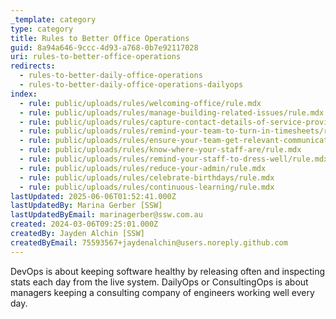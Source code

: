 ```yaml
---
_template: category
type: category
title: Rules to Better Office Operations
guid: 8a94a646-9ccc-4d93-a768-0b7e92117028
uri: rules-to-better-office-operations
redirects:
  - rules-to-better-daily-office-operations
  - rules-to-better-daily-office-operations-dailyops
index:
  - rule: public/uploads/rules/welcoming-office/rule.mdx
  - rule: public/uploads/rules/manage-building-related-issues/rule.mdx
  - rule: public/uploads/rules/capture-contact-details-of-service-providers/rule.mdx
  - rule: public/uploads/rules/remind-your-team-to-turn-in-timesheets/rule.mdx
  - rule: public/uploads/rules/ensure-your-team-get-relevant-communications/rule.mdx
  - rule: public/uploads/rules/know-where-your-staff-are/rule.mdx
  - rule: public/uploads/rules/remind-your-staff-to-dress-well/rule.mdx
  - rule: public/uploads/rules/reduce-your-admin/rule.mdx
  - rule: public/uploads/rules/celebrate-birthdays/rule.mdx
  - rule: public/uploads/rules/continuous-learning/rule.mdx
lastUpdated: 2025-06-06T01:52:41.000Z
lastUpdatedBy: Marina Gerber [SSW]
lastUpdatedByEmail: marinagerber@ssw.com.au
created: 2024-03-06T09:25:01.000Z
createdBy: Jayden Alchin [SSW]
createdByEmail: 75593567+jaydenalchin@users.noreply.github.com
---
```


DevOps is about keeping software healthy by releasing often and inspecting stats each day from the live system.
DailyOps or ConsultingOps is about managers keeping a consulting company of engineers working well every day.
